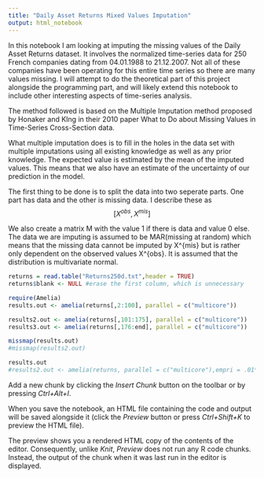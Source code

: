 ```yaml
---
title: "Daily Asset Returns Mixed Values Imputation"
output: html_notebook
---
```

In this notebook I am looking at imputing the missing values of the Daily Asset Returns dataset.
It involves the normalized time-series data for 250 French companies dating from 04.01.1988 to 21.12.2007. 
Not all of these companies have been operating for this entire time series so there are many values missing.
I will attempt to do the theoretical part of this project alongside the programming part, and will likely extend this notebook to include other interesting aspects of time-series analysis.

The method followed is based on the Multiple Imputation method proposed by Honaker and KIng in their 2010 paper What to Do about Missing Values in Time-Series Cross-Section data.

What multiple imputation does is to fill in the holes in the data set with multiple imputations using all existing knowledge as well as any prior knowledge. The expected value is estimated by the mean of the imputed values. This means that we also have an estimate of the uncertainty of our prediction in the model.

The first thing to be done is to split the data into two seperate parts. One part has data and the other is missing data. I describe these as $$[X^{obs},X^{mis}]$$

We also create a matrix M with the value 1 if there is data and value 0 else.
The data we are imputing is assumed to be MAR(missing at random) which means that the missing data cannot be imputed by X^{mis} but is rather only dependent on the observed values X^{obs}. 
It is assumed that the distribution is multivariate normal.
```r
returns = read.table("Returns250d.txt",header = TRUE)
returns$blank <- NULL #erase the first column, which is unnecessary
```



```r
require(Amelia)
results.out <- amelia(returns[,2:100], parallel = c("multicore"))
```

```r
results2.out <- amelia(returns[,101:175], parallel = c("multicore"))
results3.out <- amelia(returns[,176:end], parallel = c("multicore"))
```


```r
missmap(results.out)
#missmap(results2.out)
```

```r
results.out
#results2.out <- amelia(returns, parallel = c("multicore"),empri = .01*nrow(returns))
```



Add a new chunk by clicking the *Insert Chunk* button on the toolbar or by pressing *Ctrl+Alt+I*.

When you save the notebook, an HTML file containing the code and output will be saved alongside it (click the *Preview* button or press *Ctrl+Shift+K* to preview the HTML file).

The preview shows you a rendered HTML copy of the contents of the editor. Consequently, unlike *Knit*, *Preview* does not run any R code chunks. Instead, the output of the chunk when it was last run in the editor is displayed.
